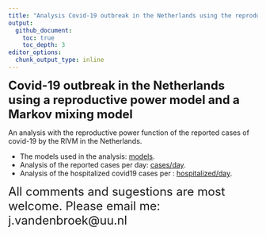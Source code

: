 ```yaml
---
title: "Analysis Covid-19 outbreak in the Netherlands using the reproductive power function"
output:
  github_document:
    toc: true
    toc_depth: 3
editor_options: 
  chunk_output_type: inline
---
```


<font size="5"> **Covid-19 outbreak in the Netherlands using a reproductive power model and a Markov mixing model**</font> 

An analysis with the reproductive power function of the reported cases of covid-19 by the RIVM in the Netherlands.

- The models used in the analysis: [models](TheModelsUsed.pdf).
- Analysis of the reported cases per day: [cases/day](cases_day.md).
- Analysis of the hospitalized covid19 cases per : [hospitalized/day](hospitalized_day).


<font size="5"> 
All comments and sugestions are most welcome. Please email me: 
j.vandenbroek@uu.nl</font> 